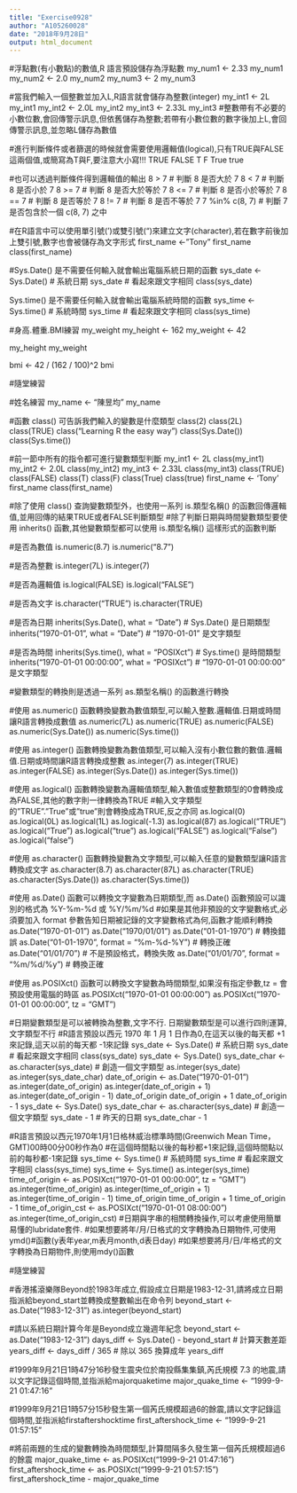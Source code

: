 ---
title: "Exercise0928"
author: "A105260028"
date: "2018年9月28日"
output: html_document
---
#浮點數(有小數點)的數值,R 語言預設儲存為浮點數
my_num1 <- 2.33
my_num1
my_num2 <- 2.0
my_num2
my_num3 <- 2
my_num3

#當我們輸入一個整數並加入L,R語言就會儲存為整數(integer)
my_int1 <- 2L
my_int1
my_int2 <- 2.0L
my_int2
my_int3 <- 2.33L
my_int3
#整數帶有不必要的小數位數,會回傳警示訊息,但依舊儲存為整數;若帶有小數位數的數字後加上L,會回傳警示訊息,並忽略L儲存為數值

#進行判斷條件或者篩選的時候就會需要使用邏輯值(logical),只有TRUE與FALSE這兩個值,或簡寫為T與F,要注意大小寫!!!
TRUE
FALSE
T
F
True
true

#也可以透過判斷條件得到邏輯值的輸出
8 > 7 # 判斷 8 是否⼤於 7
8 < 7 # 判斷 8 是否⼩於 7
8 >= 7 # 判斷 8 是否⼤於等於 7
8 <= 7 # 判斷 8 是否⼩於等於 7
8 == 7 # 判斷 8 是否等於 7
8 != 7 # 判斷 8 是否不等於 7
7 %in% c(8, 7) # 判斷 7 是否包含於⼀個 c(8, 7) 之中

#在R語言中可以使用單引號(')或雙引號(")來建立文字(character),若在數字前後加上雙引號,數字也會被儲存為文字形式
first_name <- "Tony"
first_name
class(first_name)

#Sys.Date() 是不需要任何輸入就會輸出電腦系統日期的函數
sys_date <- Sys.Date() # 系統⽇期
sys_date # 看起來跟文字相同
class(sys_date)

Sys.time() 是不需要任何輸入就會輸出電腦系統時間的函數
sys_time <- Sys.time() # 系統時間
sys_time # 看起來跟文字相同
class(sys_time)

#身高.體重.BMI練習
my_weight
my_height <- 162
my_weight <- 42

my_height
my_weight

bmi <- 42 / (162 / 100)^2
bmi

#隨堂練習

#姓名練習
my_name <- "陳昱均"
my_name

#函數 class() 可告訴我們輸入的變數是什麼類型
class(2)
class(2L)
class(TRUE)
class("Learning R the easy way")
class(Sys.Date())
class(Sys.time())

#前一節中所有的指令都可進行變數類型判斷
my_int1 <- 2L
class(my_int1)
my_int2 <- 2.0L
class(my_int2)
my_int3 <- 2.33L
class(my_int3)
class(TRUE)
class(FALSE)
class(T)
class(F)
class(True)
class(true)
first_name <- 'Tony'
first_name
class(first_name)

#除了使用 class() 查詢變數類型外，也使用一系列 is.類型名稱() 的函數回傳邏輯值,並用回傳的結果TRUE或者FALSE判斷類型
#除了判斷日期與時間變數類型要使用 inherits() 函數,其他變數類型都可以使用 is.類型名稱() 這樣形式的函數判斷

#是否為數值
is.numeric(8.7)
is.numeric("8.7")

#是否為整數
is.integer(7L)
is.integer(7)

#是否為邏輯值
is.logical(FALSE)
is.logical("FALSE")

#是否為文字
is.character("TRUE")
is.character(TRUE)

#是否為日期
inherits(Sys.Date(), what = "Date") # Sys.Date() 是日期類型
inherits("1970-01-01", what = "Date") # "1970-01-01" 是文字類型

#是否為時間
inherits(Sys.time(), what = "POSIXct") # Sys.time() 是時間類型
inherits("1970-01-01 00:00:00", what = "POSIXct") # "1970-01-01 00:00:00" 是文字類型

#變數類型的轉換則是透過一系列 as.類型名稱() 的函數進行轉換

#使用 as.numeric() 函數轉換變數為數值類型,可以輸入整數.邏輯值.日期或時間讓R語言轉換成數值
as.numeric(7L)
as.numeric(TRUE)
as.numeric(FALSE)
as.numeric(Sys.Date())
as.numeric(Sys.time())

#使用 as.integer() 函數轉換變數為數值類型,可以輸入沒有小數位數的數值.邏輯值.日期或時間讓R語言轉換成整數
as.integer(7)
as.integer(TRUE)
as.integer(FALSE)
as.integer(Sys.Date())
as.integer(Sys.time())

#使用 as.logical() 函數轉換變數為邏輯值類型,輸入數值或整數類型的0會轉換成為FALSE,其他的數字則一律轉換為TRUE
#輸入文字類型的"TRUE"."True"或"true"則會轉換成為TRUE,反之亦同
as.logical(0)
as.logical(0L)
as.logical(1L)
as.logical(-1.3)
as.logical(87)
as.logical("TRUE")
as.logical("True")
as.logical("true")
as.logical("FALSE")
as.logical("False")
as.logical("false")

#使用 as.character() 函數轉換變數為文字類型,可以輸入任意的變數類型讓R語言轉換成文字
as.character(8.7)
as.character(87L)
as.character(TRUE)
as.character(Sys.Date())
as.character(Sys.time())

#使用 as.Date() 函數可以轉換文字變數為日期類型,而 as.Date() 函數預設可以識別的格式為 %Y-%m-%d 或 %Y/%m/%d
#如果是其他非預設的文字變數格式,必須要加入 format 參數告知日期被記錄的文字變數格式為何,函數才能順利轉換
as.Date("1970-01-01")
as.Date("1970/01/01")
as.Date("01-01-1970") # 轉換錯誤
as.Date("01-01-1970", format = "%m-%d-%Y") # 轉換正確
as.Date("01/01/70") # 不是預設格式，轉換失敗
as.Date("01/01/70", format = "%m/%d/%y") # 轉換正確

#使用 as.POSIXct() 函數可以轉換文字變數為時間類型,如果沒有指定參數,tz = 會預設使用電腦的時區
as.POSIXct("1970-01-01 00:00:00")
as.POSIXct("1970-01-01 00:00:00", tz = "GMT")

#日期變數類型是可以被轉換為整數,文字不行. 日期變數類型是可以進行四則運算,文字類型不行
#R語言預設以西元 1970 年 1 月 1 日作為0,在這天以後的每天都 +1 來記錄,這天以前的每天都 -1來記錄
sys_date <- Sys.Date() # 系統日期
sys_date # 看起來跟文字相同
class(sys_date)
sys_date <- Sys.Date()
sys_date_char <- as.character(sys_date) # 創造一個文字類型
as.integer(sys_date)
as.integer(sys_date_char)
date_of_origin <- as.Date("1970-01-01")
as.integer(date_of_origin)
as.integer(date_of_origin + 1)
as.integer(date_of_origin - 1)
date_of_origin
date_of_origin + 1
date_of_origin - 1
sys_date <- Sys.Date()
sys_date_char <- as.character(sys_date) # 創造一個文字類型
sys_date - 1 # 昨天的日期
sys_date_char - 1

#R語言預設以西元1970年1月1日格林威治標準時間(Greenwich Mean Time，GMT)00時00分00秒作為0 #在這個時間點以後的每秒都+1來記錄,這個時間點以前的每秒都-1來記錄
sys_time <- Sys.time() # 系統時間
sys_time # 看起來跟文字相同
class(sys_time)
sys_time <- Sys.time()
as.integer(sys_time)
time_of_origin <- as.POSIXct("1970-01-01 00:00:00", tz = "GMT")
as.integer(time_of_origin)
as.integer(time_of_origin + 1)
as.integer(time_of_origin - 1)
time_of_origin
time_of_origin + 1
time_of_origin - 1
time_of_origin_cst <- as.POSIXct("1970-01-01 08:00:00")
as.integer(time_of_origin_cst)
#日期與字串的相關轉換操作,可以考慮使用簡單易懂的lubridate套件.
#如果想要將年/月/日格式的文字轉換為日期物件,可使用ymd()#函數(y表年year,m表月month,d表日day)
#如果想要將月/日/年格式的文字轉換為日期物件,則使用mdy()函數

#隨堂練習

#香港搖滾樂隊Beyond於1983年成立,假設成立日期是1983-12-31,請將成立日期指派給beyond_start並轉換成整數輸出在命令列
beyond_start <- as.Date("1983-12-31")
as.integer(beyond_start)

#請以系統日期計算今年是Beyond成立幾週年紀念
beyond_start <- as.Date("1983-12-31")
days_diff <- Sys.Date() - beyond_start # 計算天數差距
years_diff <- days_diff / 365 # 除以 365 換算成年
years_diff

#1999年9月21日1時47分16秒發生震央位於南投縣集集鎮,芮氏規模 7.3 的地震,請以文字記錄這個時間,並指派給majorquaketime
major_quake_time <- "1999-9-21 01:47:16"

#1999年9月21日1時57分15秒發生第一個芮氏規模超過6的餘震,請以文字記錄這個時間,並指派給firstaftershocktime
first_aftershock_time <- "1999-9-21 01:57:15"

#將前兩題的生成的變數轉換為時間類型,計算間隔多久發生第一個芮氏規模超過6的餘震
major_quake_time <- as.POSIXct("1999-9-21 01:47:16")
first_aftershock_time <- as.POSIXct("1999-9-21 01:57:15")
first_aftershock_time - major_quake_time
